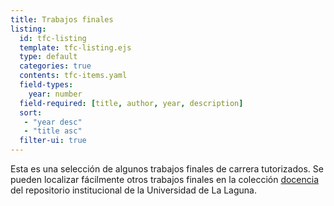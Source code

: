 ```yaml
---
title: Trabajos finales
listing:
  id: tfc-listing
  template: tfc-listing.ejs
  type: default
  categories: true
  contents: tfc-items.yaml
  field-types:
    year: number
  field-required: [title, author, year, description] 
  sort:
   - "year desc"
   - "title asc"
  filter-ui: true
---
```


Esta es una selección de algunos trabajos finales de carrera tutorizados.
Se pueden localizar fácilmente otros trabajos finales en la colección [docencia](https://riull.ull.es/xmlui/handle/915/488/discover?query=%22Jes%C3%BAs+Miguel+Torres%22&submit=&rpp=10&sort_by=dc.date.issued_dt&order=desc) del repositorio institucional de la Universidad de La Laguna.

::: {#tfc-listing}
:::